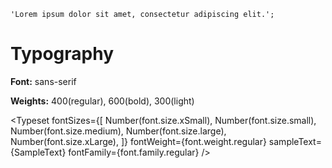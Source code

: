 
<Meta title="Typography2" />

	'Lorem ipsum dolor sit amet, consectetur adipiscing elit.';

# Typography

**Font:** sans-serif

**Weights:** 400(regular), 600(bold), 300(light)

<Typeset
	fontSizes={[
		Number(font.size.xSmall),
		Number(font.size.small),
		Number(font.size.medium),
		Number(font.size.large),
		Number(font.size.xLarge),
	]}
	fontWeight={font.weight.regular}
	sampleText={SampleText}
	fontFamily={font.family.regular}
/>
